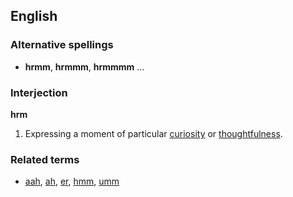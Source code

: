 ==English==

===Alternative spellings===
* '''hrmm''', '''hrmmm''', '''hrmmmm''' ...

===Interjection===
'''hrm'''

# Expressing a moment of particular [[curiosity]] or [[thoughtfulness]].

===Related terms===
* [[aah]], [[ah]], [[er]], [[hmm]], [[umm]]